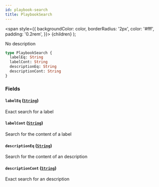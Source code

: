 ```yaml
---
id: playbook-search
title: PlaybookSearch
---
```


<span
style={{
      backgroundColor: color,
      borderRadius: '2px',
      color: '#fff',
      padding: '0.2rem',
    }}>
{children}
</span>
);

No description

```graphql
type PlaybookSearch {
  labelEq: String
  labelCont: String
  descriptionEq: String
  descriptionCont: String
}
```

### Fields

#### `labelEq` ([`String`](/api/scalars/string))

Exact search for a label

#### `labelCont` ([`String`](/api/scalars/string))

Search for the content of a label

#### `descriptionEq` ([`String`](/api/scalars/string))

Search for the content of an description

#### `descriptionCont` ([`String`](/api/scalars/string))

Exact search for an description
